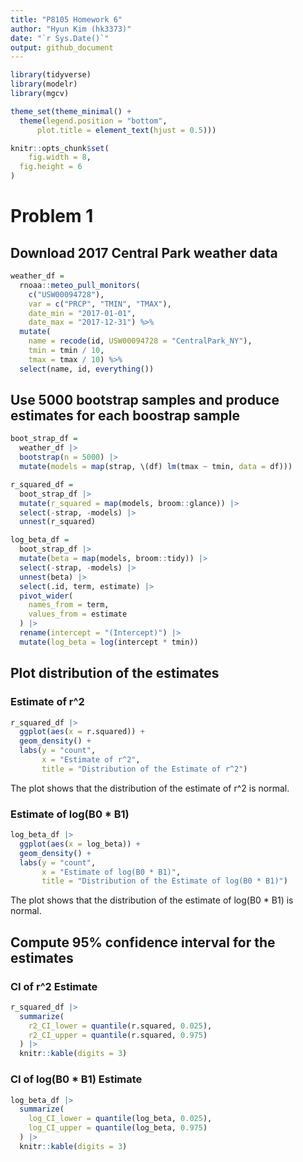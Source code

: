 ```yaml
---
title: "P8105 Homework 6"
author: "Hyun Kim (hk3373)"
date: "`r Sys.Date()`"
output: github_document
---
```


```r
library(tidyverse)
library(modelr)
library(mgcv)

theme_set(theme_minimal() + 
  theme(legend.position = "bottom", 
      plot.title = element_text(hjust = 0.5)))

knitr::opts_chunk$set(
	fig.width = 8, 
  fig.height = 6
)
```

# Problem 1

## Download 2017 Central Park weather data
```r
weather_df = 
  rnoaa::meteo_pull_monitors(
    c("USW00094728"),
    var = c("PRCP", "TMIN", "TMAX"), 
    date_min = "2017-01-01",
    date_max = "2017-12-31") %>%
  mutate(
    name = recode(id, USW00094728 = "CentralPark_NY"),
    tmin = tmin / 10,
    tmax = tmax / 10) %>%
  select(name, id, everything())
```

## Use 5000 bootstrap samples and produce estimates for each boostrap sample
```r
boot_strap_df =
  weather_df |>
  bootstrap(n = 5000) |>
  mutate(models = map(strap, \(df) lm(tmax ~ tmin, data = df)))

r_squared_df =
  boot_strap_df |>
  mutate(r_squared = map(models, broom::glance)) |> 
  select(-strap, -models) |> 
  unnest(r_squared)

log_beta_df = 
  boot_strap_df |>
  mutate(beta = map(models, broom::tidy)) |> 
  select(-strap, -models) |> 
  unnest(beta) |>
  select(.id, term, estimate) |>
  pivot_wider(
    names_from = term,
    values_from = estimate
  ) |>
  rename(intercept = "(Intercept)") |>
  mutate(log_beta = log(intercept * tmin))
```

## Plot distribution of the estimates

### Estimate of r^2
```r
r_squared_df |>
  ggplot(aes(x = r.squared)) +
  geom_density() + 
  labs(y = "count",
       x = "Estimate of r^2",
       title = "Distribution of the Estimate of r^2")
```

The plot shows that the distribution of the estimate of r^2 is normal.

### Estimate of log(B0 * B1)
```r
log_beta_df |>
  ggplot(aes(x = log_beta)) + 
  geom_density() + 
  labs(y = "count",
       x = "Estimate of log(B0 * B1)",
       title = "Distribution of the Estimate of log(B0 * B1)")
```

The plot shows that the distribution of the estimate of log(B0 * B1) is normal.

## Compute 95% confidence interval for the estimates

### CI of r^2 Estimate
```r
r_squared_df |>
  summarize(
    r2_CI_lower = quantile(r.squared, 0.025),
    r2_CI_upper = quantile(r.squared, 0.975)
  ) |>
  knitr::kable(digits = 3)
```

### CI of log(B0 * B1) Estimate
```r
log_beta_df |>
  summarize(
    log_CI_lower = quantile(log_beta, 0.025),
    log_CI_upper = quantile(log_beta, 0.975)
  ) |>
  knitr::kable(digits = 3)
```
